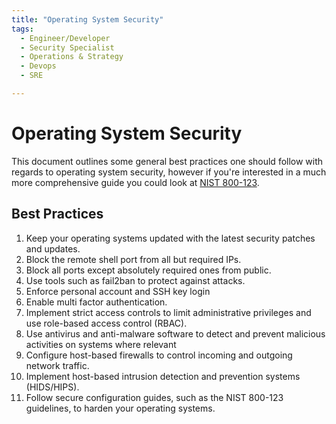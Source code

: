 ```yaml
---
title: "Operating System Security"
tags:
  - Engineer/Developer
  - Security Specialist
  - Operations & Strategy
  - Devops
  - SRE

---
```



<TagProvider>
<TagFilter />

# Operating System Security

<TagList tags={frontmatter.tags} />
<AttributionList contributors={frontmatter.contributors} />

This document outlines some general best practices one should follow with regards to operating system security, however if you're interested in a much more comprehensive guide you could look at [NIST 800-123](https://nvlpubs.nist.gov/nistpubs/Legacy/SP/nistspecialpublication800-123.pdf).

## Best Practices

1. Keep your operating systems updated with the latest security patches and updates.
2. Block the remote shell port from all but required IPs.
3. Block all ports except absolutely required ones from public.
4. Use tools such as fail2ban to protect against attacks.
5. Enforce personal account and SSH key login
6. Enable multi factor authentication.
7. Implement strict access controls to limit administrative privileges and use role-based access control (RBAC).
8. Use antivirus and anti-malware software to detect and prevent malicious activities on systems where relevant
9. Configure host-based firewalls to control incoming and outgoing network traffic.
10. Implement host-based intrusion detection and prevention systems (HIDS/HIPS).
11. Follow secure configuration guides, such as the NIST 800-123 guidelines, to harden your operating systems.

</TagProvider>